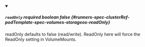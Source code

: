 
<details className="config-field" data-expandable="false" open>
<summary>

##### `readOnly` <span className="config-field-required" data-required="false">required</span> <span className="config-field-type">boolean</span> <span className="config-field-default">false</span> <span className="config-field-enum"></span> {#runners-spec-clusterRef-podTemplate-spec-volumes-storageos-readOnly}

readOnly defaults to false (read/write). ReadOnly here will force
the ReadOnly setting in VolumeMounts.

</summary>



</details>
